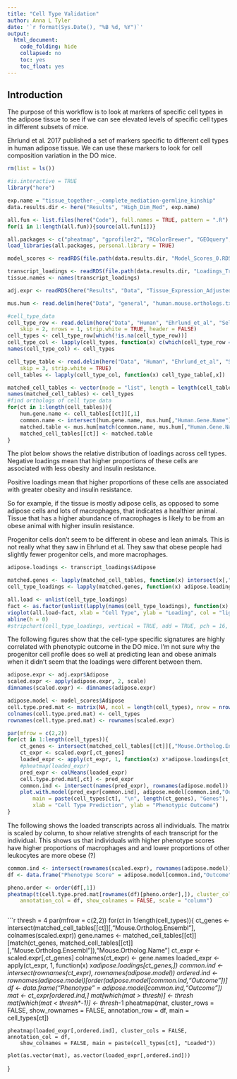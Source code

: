 ```yaml
---
title: "Cell Type Validation"
author: Anna L Tyler
date: '`r format(Sys.Date(), "%B %d, %Y")`'
output: 
  html_document:
    code_folding: hide
    collapsed: no
    toc: yes
    toc_float: yes
---
```


## Introduction

The purpose of this workflow is to look at markers of 
specific cell types in the adipose tissue to see if we
can see elevated levels of specific cell types in different
subsets of mice. 

Ehrlund et al. 2017 published a set of markers specific
to different cell types in human adipose tissue. We can
use these markers to look for cell composition variation
in the DO mice.

```r
rm(list = ls())

#is.interactive = TRUE
library("here")

exp.name = "tissue_together-_-complete_mediation-germline_kinship"
data.results.dir <- here("Results", "High_Dim_Med", exp.name)

all.fun <- list.files(here("Code"), full.names = TRUE, pattern = ".R")
for(i in 1:length(all.fun)){source(all.fun[i])}
```

```r
all.packages <- c("pheatmap", "gprofiler2", "RColorBrewer", "GEOquery", "limma", "vioplot")
load_libraries(all.packages, personal.library = TRUE)
```


```r

model_scores <- readRDS(file.path(data.results.dir, "Model_Scores_0.RDS"))

transcript_loadings <- readRDS(file.path(data.results.dir, "Loadings_Transcripts_0.RDS"))
tissue.names <- names(transcript_loadings)

adj.expr <- readRDS(here("Results", "Data", "Tissue_Expression_Adjusted.RDS")) #generated by 1a.Tissue_Expression.Rmd

mus.hum <- read.delim(here("Data", "general", "human.mouse.orthologs.txt"))

#cell_type_data
cell_type_row <- read.delim(here("Data", "Human", "Ehrlund_et_al", "Selected_enriched_genes_all_fractions.txt"),
    skip = 2, nrows = 1, strip.white = TRUE, header = FALSE)
cell_types <- cell_type_row[which(!is.na(cell_type_row))]
cell_type_col <- lapply(cell_types, function(x) c(which(cell_type_row == x), which(cell_type_row == x)+1))
names(cell_type_col) <- cell_types

cell_type_table <- read.delim(here("Data", "Human", "Ehrlund_et_al", "Selected_enriched_genes_all_fractions.txt"),
    skip = 3, strip.white = TRUE)
cell_tables <- lapply(cell_type_col, function(x) cell_type_table[,x])

matched_cell_tables <- vector(mode = "list", length = length(cell_tables))
names(matched_cell_tables) <- cell_types
#find orthologs of cell type data
for(ct in 1:length(cell_tables)){
    hum.gene.name <- cell_tables[[ct]][,1]
    common.name <- intersect(hum.gene.name, mus.hum[,"Human.Gene.Name"])
    matched.table <- mus.hum[match(common.name, mus.hum[,"Human.Gene.Name"]),]
    matched_cell_tables[[ct]] <- matched.table
}
```

The plot below shows the relative distribution of loadings across
cell types. Negative loadings mean that higher proportions of these
cells are associated with less obesity and insulin resistance.

Positive loadings mean that higher proportions of these
cells are associated with greater obesity and insulin 
resistance.

So for example, if the tissue is mostly adipose cells, as opposed
to some adipose cells and lots of macrophages, that indicates
a healthier animal. Tissue that has a higher abundance of macrophages
is likely to be from an obese animal with higher insulin resistance.

Progenitor cells don't seem to be different in obese and lean animals.
This is not really what they saw in Ehrlund et al. They saw that obese
people had slightly fewer progenitor cells, and more macrophages.

```r

adipose.loadings <- transcript_loadings$Adipose

matched.genes <- lapply(matched_cell_tables, function(x) intersect(x[,"Mouse.Ortholog.Ensembl"], rownames(adipose.loadings)))
cell_type_loadings <- lapply(matched.genes, function(x) adipose.loadings[x,])

all.load <- unlist(cell_type_loadings)
fact <- as.factor(unlist(lapply(names(cell_type_loadings), function(x) rep(x, length(cell_type_loadings[[x]])))))
vioplot(all.load~fact, xlab = "Cell Type", ylab = "Loading", col = "lightgray")
abline(h = 0)
#stripchart(cell_type_loadings, vertical = TRUE, add = TRUE, pch = 16, col = "darkgray", method = "jitter")

```

The following figures show that the cell-type specific 
signatures are highly correlated with phenotypic outcome
in the DO mice. I'm not sure why the progenitor cell 
profile does so well at predicting lean and obese animals
when it didn't seem that the loadings were different
between them.

```r
adipose.expr <- adj.expr$Adipose
scaled.expr <- apply(adipose.expr, 2, scale)
dimnames(scaled.expr) <- dimnames(adipose.expr)

adipose.model <- model_scores$Adipose
cell.type.pred.mat <- matrix(NA, ncol = length(cell_types), nrow = nrow(scaled.expr))
colnames(cell.type.pred.mat) <- cell_types
rownames(cell.type.pred.mat) <- rownames(scaled.expr)

par(mfrow = c(2,2))
for(ct in 1:length(cell_types)){
    ct_genes <- intersect(matched_cell_tables[[ct]][,"Mouse.Ortholog.Ensembl"], colnames(scaled.expr))
    ct_expr <- scaled.expr[,ct_genes]
    loaded_expr <- apply(ct_expr, 1, function(x) x*adipose.loadings[ct_genes,])
    #pheatmap(loaded_expr)
    pred_expr <- colMeans(loaded_expr)
    cell.type.pred.mat[,ct] <- pred_expr
    common.ind <- intersect(names(pred_expr), rownames(adipose.model))
    plot.with.model(pred_expr[common.ind], adipose.model[common.ind,"Outcome"], 
        main = paste(cell_types[ct], "\n", length(ct_genes), "Genes"), 
        xlab = "Cell Type Prediction", ylab = "Phenotypic Outcome")
}
```

The following shows the loaded transcripts across all individuals.
The matrix is scaled by column, to show relative strenghts of each
transcript for the individual. This shows us that individuals with 
higher phenotype scores have higher proportions of macrophages and
and lower proportions of other leukocytes are more obese (?)

```r
common.ind <- intersect(rownames(scaled.expr), rownames(adipose.model))
df <- data.frame("Phenotype Score" = adipose.model[common.ind,"Outcome"])

pheno.order <- order(df[,1])
pheatmap(t(cell.type.pred.mat[rownames(df)[pheno.order],]), cluster_col = FALSE, 
    annotation_col = df, show_colnames = FALSE, scale = "column")



```

```r

thresh = 4
par(mfrow = c(2,2))
for(ct in 1:length(cell_types)){
    ct_genes <- intersect(matched_cell_tables[[ct]][,"Mouse.Ortholog.Ensembl"], colnames(scaled.expr))
    gene.names <- matched_cell_tables[[ct]][match(ct_genes, matched_cell_tables[[ct]][,"Mouse.Ortholog.Ensembl"]),"Mouse.Ortholog.Name"]
    ct_expr <- scaled.expr[,ct_genes]
    colnames(ct_expr) <- gene.names
    loaded_expr <- apply(ct_expr, 1, function(x) x*adipose.loadings[ct_genes,])
    common.ind <- intersect(rownames(ct_expr), rownames(adipose.model))
    ordered.ind <- rownames(adipose.model)[order(adipose.model[common.ind,"Outcome"])]
    df <- data.frame("Phenotype" = adipose.model[common.ind,"Outcome"])
    mat <- ct_expr[ordered.ind,]
    mat[which(mat > thresh)] <- thresh
    mat[which(mat < thresh*-1)] <- thresh*-1
    pheatmap(mat, cluster_rows = FALSE, show_rownames = FALSE,
        annotation_row = df, main = cell_types[ct])

    pheatmap(loaded_expr[,ordered.ind], cluster_cols = FALSE, annotation_col = df, 
        show_colnames = FALSE, main = paste(cell_types[ct], "Loaded"))

    plot(as.vector(mat), as.vector(loaded_expr[,ordered.ind]))

}

